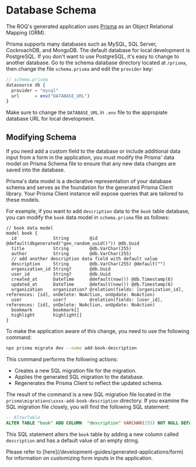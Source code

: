 

# Database Schema

The ROQ's generated application uses [Prisma](https://www.prisma.io/) as an Object Relational Mapping (ORM).

Prisma supports many databases such as MySQL, SQL Server, CockroachDB, and MongoDB. The default database for local development is PostgreSQL. If you don't want to use PostgreSQL, it's easy to change to another database. Go to the schema database directory located at `/prisma`,  then change the file `schema.prisma` and edit the `provider` key:

```js
// schema.prisma
datasource db {
  provider = "mysql"
  url      = env("DATABASE_URL")
}
```

Make sure to change the `DATABASE_URL` in `.env` file to the appropiate database URL for local development.

## Modifying Schema

If you need add a custom field to the database or include additional data input from a form in the application, you must modify the Prisma' data model on Prisma Schema file to ensure that any new data changes are saved into the database.

<Callout type="info">
Prisma's data model is a declarative representation of your database schema and serves as the foundation for the generated Prisma Client library. Your Prisma Client instance will expose queries that are tailored to these models.
</Callout>

For example, if you want to add `description` data to the `book` table database, you can modify the `book` data model in `schema.prisma` file as follows:

```tsx filename="schema.prisma"
// book data model
model book {
  id              String        @id @default(dbgenerated("gen_random_uuid()")) @db.Uuid
  title           String        @db.VarChar(255)
  author          String        @db.VarChar(255)
  // add another description data field with default value 
  description     String        @db.VarChar(255) @default("")
  organization_id String?       @db.Uuid
  user_id         String?       @db.Uuid
  created_at      DateTime      @default(now()) @db.Timestamp(6)
  updated_at      DateTime      @default(now()) @db.Timestamp(6)
  organization    organization? @relation(fields: [organization_id], references: [id], onDelete: NoAction, onUpdate: NoAction)
  user            user?         @relation(fields: [user_id], references: [id], onDelete: NoAction, onUpdate: NoAction)
  bookmark        bookmark[]
  highlight       highlight[]
}
```
To make the application aware of this change, you need  to use the following command:

```bash
npx prisma migrate dev --name add-book-description
```

This command performs the following actions:

* Creates a new SQL migration file for the migration.
* Applies the generated SQL migration to the database.
* Regenerates the Prisma Client to reflect the updated schema.

The result of the command is a new SQL migration file located in the `prisma\migrations\xxxx-add-book-description` directory. If you examine the SQL migration file closely, you will find the following SQL statement:

```sql
-- AlterTable
ALTER TABLE "book" ADD COLUMN  "description" VARCHAR(255) NOT NULL DEFAULT '';
```
This SQL statement alters the `book` table by adding a new column called `description` and has a default value of an empty string.

<Callout type="info">
Please refer to [here](/development-guides/generated-applications/form) for information on customizing form inputs in the application.
</Callout>
